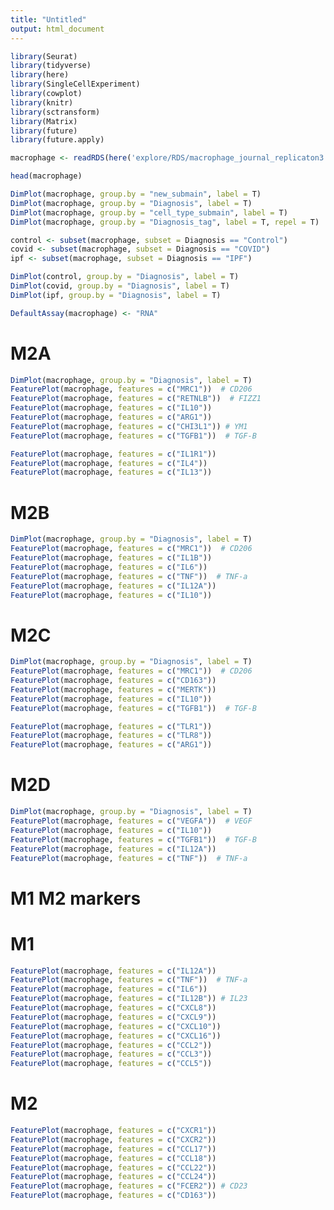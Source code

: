 ```yaml
---
title: "Untitled"
output: html_document
---
```


```r
library(Seurat)
library(tidyverse)
library(here)
library(SingleCellExperiment)
library(cowplot)
library(knitr)
library(sctransform)
library(Matrix)
library(future)
library(future.apply)
```

```r
macrophage <- readRDS(here('explore/RDS/macrophage_journal_replicaton3.RDS'))
```
```r

head(macrophage)
```


```r
DimPlot(macrophage, group.by = "new_submain", label = T)
DimPlot(macrophage, group.by = "Diagnosis", label = T)
DimPlot(macrophage, group.by = "cell_type_submain", label = T)
DimPlot(macrophage, group.by = "Diagnosis_tag", label = T, repel = T) 

```

```r
control <- subset(macrophage, subset = Diagnosis == "Control")
covid <- subset(macrophage, subset = Diagnosis == "COVID")
ipf <- subset(macrophage, subset = Diagnosis == "IPF")
```

```r
DimPlot(control, group.by = "Diagnosis", label = T)
DimPlot(covid, group.by = "Diagnosis", label = T)
DimPlot(ipf, group.by = "Diagnosis", label = T)
```


```r
DefaultAssay(macrophage) <- "RNA"
```

# M2A
```r
DimPlot(macrophage, group.by = "Diagnosis", label = T)
FeaturePlot(macrophage, features = c("MRC1"))  # CD206
FeaturePlot(macrophage, features = c("RETNLB"))  # FIZZ1
FeaturePlot(macrophage, features = c("IL10"))
FeaturePlot(macrophage, features = c("ARG1"))
FeaturePlot(macrophage, features = c("CHI3L1")) # YM1
FeaturePlot(macrophage, features = c("TGFB1"))  # TGF-B

FeaturePlot(macrophage, features = c("IL1R1"))  
FeaturePlot(macrophage, features = c("IL4"))  
FeaturePlot(macrophage, features = c("IL13")) 

```

# M2B
```r
DimPlot(macrophage, group.by = "Diagnosis", label = T)
FeaturePlot(macrophage, features = c("MRC1"))  # CD206
FeaturePlot(macrophage, features = c("IL1B"))
FeaturePlot(macrophage, features = c("IL6"))
FeaturePlot(macrophage, features = c("TNF"))  # TNF-a
FeaturePlot(macrophage, features = c("IL12A"))
FeaturePlot(macrophage, features = c("IL10"))  
```

# M2C
```r
DimPlot(macrophage, group.by = "Diagnosis", label = T)
FeaturePlot(macrophage, features = c("MRC1"))  # CD206
FeaturePlot(macrophage, features = c("CD163")) 
FeaturePlot(macrophage, features = c("MERTK"))
FeaturePlot(macrophage, features = c("IL10"))
FeaturePlot(macrophage, features = c("TGFB1"))  # TGF-B

FeaturePlot(macrophage, features = c("TLR1"))  
FeaturePlot(macrophage, features = c("TLR8"))  
FeaturePlot(macrophage, features = c("ARG1"))  

```

# M2D
```r
DimPlot(macrophage, group.by = "Diagnosis", label = T)
FeaturePlot(macrophage, features = c("VEGFA"))  # VEGF 
FeaturePlot(macrophage, features = c("IL10")) 
FeaturePlot(macrophage, features = c("TGFB1"))  # TGF-B
FeaturePlot(macrophage, features = c("IL12A"))  
FeaturePlot(macrophage, features = c("TNF"))  # TNF-a
```

# M1 M2 markers

# M1 
```r

FeaturePlot(macrophage, features = c("IL12A"))
FeaturePlot(macrophage, features = c("TNF"))  # TNF-a
FeaturePlot(macrophage, features = c("IL6"))
FeaturePlot(macrophage, features = c("IL12B")) # IL23 
FeaturePlot(macrophage, features = c("CXCL8"))
FeaturePlot(macrophage, features = c("CXCL9"))
FeaturePlot(macrophage, features = c("CXCL10"))
FeaturePlot(macrophage, features = c("CXCL16"))
FeaturePlot(macrophage, features = c("CCL2"))
FeaturePlot(macrophage, features = c("CCL3"))
FeaturePlot(macrophage, features = c("CCL5"))

```

# M2 
```r
FeaturePlot(macrophage, features = c("CXCR1"))
FeaturePlot(macrophage, features = c("CXCR2"))
FeaturePlot(macrophage, features = c("CCL17"))
FeaturePlot(macrophage, features = c("CCL18"))
FeaturePlot(macrophage, features = c("CCL22"))
FeaturePlot(macrophage, features = c("CCL24"))
FeaturePlot(macrophage, features = c("FCER2")) # CD23
FeaturePlot(macrophage, features = c("CD163"))

```













